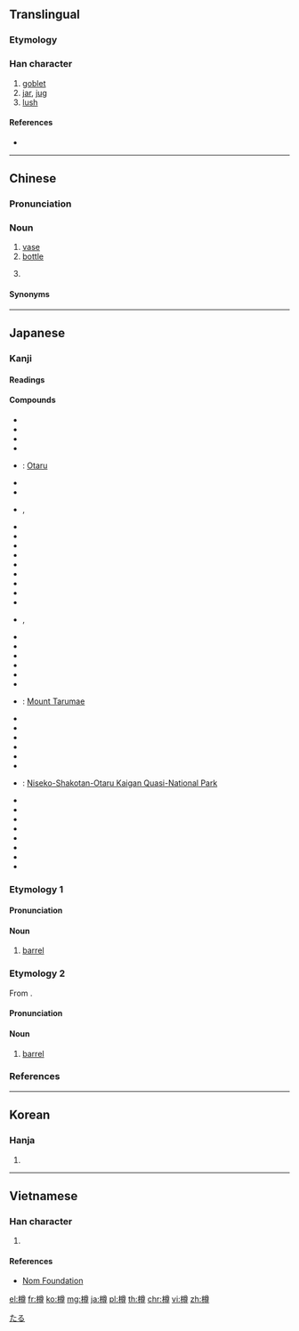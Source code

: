 {{also|罇}}
==Translingual==

===Etymology===
{{Han compound|木|尊|c1=s|t1=wood|c2=p|ls=psc}}

===Han character===
{{Han char|rn=75|rad=木|as=12|sn=16|four=48946|canj=DTWI|ids=⿰木尊}}

# [[goblet]]
# [[jar]], [[jug]]
# [[lush]]

====References====
* {{Han ref|kx=0552.040|dkj=15500|dj=0940.080|hdz=21295.090|uh=6A3D|ud=27197|bh=BEEA|bd=48874}}

----

==Chinese==
{{zh-forms}}

===Pronunciation===
{{zh-pron
|m=zūn
|c=zeon1
|h=pfs=
|md=
|mn=
|w=
|mc=y
|oc=y
|cat=n,cls
}}

===Noun===
{{zh-noun}}

# [[vase]]
# [[bottle]]
#: {{zh-x|玻璃 樽|glass bottle|C}}
# {{n-g|classifier for [[bottle]]s}}
#: {{zh-x|一 樽 酒|a bottle of wine|C}}

====Synonyms====
{{zh-dial|瓶子}}
{{zh-dial|瓶}}

----

==Japanese==

===Kanji===
{{ja-kanji|grade=|rs=木12}}

====Readings====
{{ja-readings|goon=[[そん]] (son)|kanon=[[そん]] (son)|kun=[[たる]] (taru)}}

====Compounds====
{{der-top|Compounds}}
* {{ja-r|空き樽|あきだる}}
* {{ja-r|天野樽|あまのだる}}
* {{ja-r|祝い樽|いわいだる}}
* {{ja-r|柄樽|えだる}}
* {{ja-r|小樽|^おたる}}: [[w:Otaru|Otaru]]
* {{ja-r|折り掛け樽|おりかけだる}}
* {{ja-r|酒樽|さかだる}}
* {{ja-r|指し樽|さしだる}}, {{ja-r|差し樽|さしだる}}
* {{ja-r|四斗樽|しとだる}}
* {{ja-r|頼み樽|たのみだる}}
* {{ja-r|樽井|たるい}}
* {{ja-r|樽入り|たるいり}}
* {{ja-r|樽入れ|たるいれ}}
* {{ja-r|樽廻船|たるかいせん}}
* {{ja-r|樽鏡|たるかがみ}}
* {{ja-r|樽柿|たるがき}}
* {{ja-r|樽魚|たるざかな}}
* {{ja-r|樽酒|たるざけ}}, {{ja-r|樽酒|そんしゅ}}
* {{ja-r|樽代|たるだい}}
* {{ja-r|樽詰め|たるづめ}}
* {{ja-r|樽人形|たるにんぎょう}}
* {{ja-r|樽抜き|たるぬき}}
* {{ja-r|樽拾い|たるひろい}}
* {{ja-r|樽船|たるぶね}}
* {{ja-r|樽前山|^たるまえさん}}: [[w:Mount Tarumae|Mount Tarumae]]
* {{ja-r|樽丸|たるまる}}
* {{ja-r|樽御輿|たるみこし}}
* {{ja-r|角樽|つのだる}}
* {{ja-r|積み樽|つみだる}}
* {{ja-r|手樽|てだる}}
* {{ja-r|斗樽|とだる}}
* {{ja-r|ニセコ積丹小樽海岸国定公園|^ニセコ ^しゃこたん ^おたる ^かいがん ^こくてい ^こうえん}}: [[w:Niseko-Shakotan-Otaru Kaigan Quasi-National Park|Niseko-Shakotan-Otaru Kaigan Quasi-National Park]]
* {{ja-r|塗り樽|ぬりだる}}
* {{ja-r|ビヤ樽|ビヤだる}}
* {{ja-r|平樽|ひらだる}}
* {{ja-r|巻き樽|まきだる}}
* {{ja-r|柳樽|やなぎだる}}
* {{ja-r|結い樽|ゆいだる}}
* {{ja-r|腸樽|わただる}}
* {{ja-r|悪樽|わるだる}}
{{der-bottom}}

{{wikipedia|lang=ja}}

===Etymology 1===
{{ja-kanjitab|たる|yomi=k}}

====Pronunciation====
{{ja-pron|yomi=k|たる|acc=0|acc_ref=DJR,NHK}}

====Noun====
{{ja-noun|たる}}

# [[barrel]]

===Etymology 2===
{{ja-kanjitab|そん|yomi=o}}
From {{etyl|ltc|ja|sort=そん}} {{m|zh|樽|tr=tswon}}.

====Pronunciation====
{{ja-pron|yomi=o|そん}}

====Noun====
{{ja-noun|そん}}

# [[barrel]]

===References===
<references/>

[[Category:ja:Containers|たる]]

----

==Korean==

===Hanja===
{{ko-hanja|hangeul=준|eumhun=|rv=jun|mr=chun|y=cwun}}

# {{defn|lang=ko|sort=木12}}

----

==Vietnamese==

===Han character===
{{vi-readings|rs=木12| hanviet = tôn}}

# {{defn|lang=vi|sort=木12}}

====References====
*[http://nomfoundation.org/common/nom_details.php?codepoint=6a3d Nom Foundation]

[[el:樽]]
[[fr:樽]]
[[ko:樽]]
[[mg:樽]]
[[ja:樽]]
[[pl:樽]]
[[th:樽]]
[[chr:樽]]
[[vi:樽]]
[[zh:樽]]
